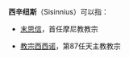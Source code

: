 '''西辛纽斯'''（Sisinnius）可以指：	

*[[末思信|末思信]]，首任摩尼教教宗

*[[教宗西西诺|教宗西西诺]]，第87任天主教教宗


{{disambig|Cat=四字人名消歧義}}